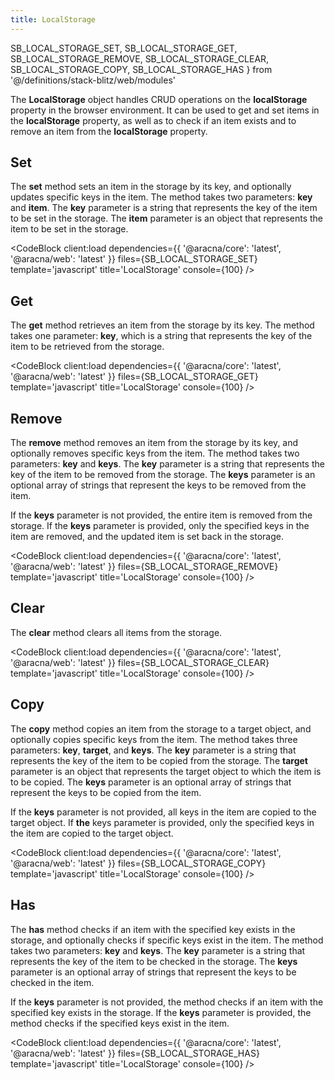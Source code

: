 ```yaml
---
title: LocalStorage
---
```


  SB_LOCAL_STORAGE_SET,
  SB_LOCAL_STORAGE_GET,
  SB_LOCAL_STORAGE_REMOVE,
  SB_LOCAL_STORAGE_CLEAR,
  SB_LOCAL_STORAGE_COPY,
  SB_LOCAL_STORAGE_HAS
} from '@/definitions/stack-blitz/web/modules'

The **LocalStorage** object handles CRUD operations on the **localStorage** property in the browser environment. It can be used to get and set items in the **localStorage** property, as well as to check if an item exists and to remove an item from the **localStorage** property.

## Set

The **set** method sets an item in the storage by its key, and optionally updates specific keys in the item. The method takes two parameters: **key** and **item**. The **key** parameter is a string that represents the key of the item to be set in the storage. The **item** parameter is an object that represents the item to be set in the storage.

<CodeBlock
  client:load
  dependencies={{ '@aracna/core': 'latest', '@aracna/web': 'latest' }}
  files={SB_LOCAL_STORAGE_SET}
  template='javascript'
  title='LocalStorage'
  console={100}
/>

## Get

The **get** method retrieves an item from the storage by its key. The method takes one parameter: **key**, which is a string that represents the key of the item to be retrieved from the storage.

<CodeBlock
  client:load
  dependencies={{ '@aracna/core': 'latest', '@aracna/web': 'latest' }}
  files={SB_LOCAL_STORAGE_GET}
  template='javascript'
  title='LocalStorage'
  console={100}
/>

## Remove

The **remove** method removes an item from the storage by its key, and optionally removes specific keys from the item. The method takes two parameters: **key** and **keys**. The **key** parameter is a string that represents the key of the item to be removed from the storage. The **keys** parameter is an optional array of strings that represent the keys to be removed from the item.

If the **keys** parameter is not provided, the entire item is removed from the storage. If the **keys** parameter is provided, only the specified keys in the item are removed, and the updated item is set back in the storage.

<CodeBlock
  client:load
  dependencies={{ '@aracna/core': 'latest', '@aracna/web': 'latest' }}
  files={SB_LOCAL_STORAGE_REMOVE}
  template='javascript'
  title='LocalStorage'
  console={100}
/>

## Clear

The **clear** method clears all items from the storage.

<CodeBlock
  client:load
  dependencies={{ '@aracna/core': 'latest', '@aracna/web': 'latest' }}
  files={SB_LOCAL_STORAGE_CLEAR}
  template='javascript'
  title='LocalStorage'
  console={100}
/>

## Copy

The **copy** method copies an item from the storage to a target object, and optionally copies specific keys from the item. The method takes three parameters: **key**, **target**, and **keys**. The **key** parameter is a string that represents the key of the item to be copied from the storage. The **target** parameter is an object that represents the target object to which the item is to be copied. The **keys** parameter is an optional array of strings that represent the keys to be copied from the item.

If the **keys** parameter is not provided, all keys in the item are copied to the target object. If **the** keys parameter is provided, only the specified keys in the item are copied to the target object.

<CodeBlock
  client:load
  dependencies={{ '@aracna/core': 'latest', '@aracna/web': 'latest' }}
  files={SB_LOCAL_STORAGE_COPY}
  template='javascript'
  title='LocalStorage'
  console={100}
/>

## Has

The **has** method checks if an item with the specified key exists in the storage, and optionally checks if specific keys exist in the item. The method takes two parameters: **key** and **keys**. The **key** parameter is a string that represents the key of the item to be checked in the storage. The **keys** parameter is an optional array of strings that represent the keys to be checked in the item.

If the **keys** parameter is not provided, the method checks if an item with the specified key exists in the storage. If the **keys** parameter is provided, the method checks if the specified keys exist in the item.

<CodeBlock
  client:load
  dependencies={{ '@aracna/core': 'latest', '@aracna/web': 'latest' }}
  files={SB_LOCAL_STORAGE_HAS}
  template='javascript'
  title='LocalStorage'
  console={100}
/>
